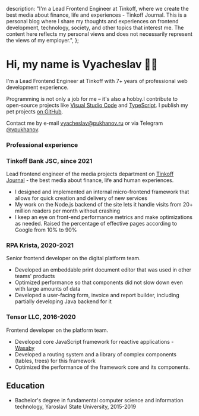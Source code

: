   description:
    "I'm a Lead Frontend Engineer at Tinkoff, where we create the best media about finance, life and experiences - Tinkoff Journal. This is a personal blog where I share my thoughts and experiences on frontend development, technology, society, and other topics that interest me. The content here reflects my personal views and does not necessarily represent the views of my employer.",
};

# Hi, my name is&nbsp;Vyacheslav&nbsp;👋🏻

I'm a Lead Frontend Engineer at Tinkoff with 7+ years of professional web development experience.

Programming is not only a job for me – it's also a hobby.I contribute to open-source projects like [Visual Studio Code](https://github.com/microsoft/vscode/pulls?q=is%3Apr+author%3Avpukhanov) and [TypeScript](https://github.com/microsoft/TypeScript/pulls?q=is%3Apr+author%3Avpukhanov). I publish my pet projects [on GitHub](https://github.com/vpukhanov).

Contact me by e-mail [vyacheslav@pukhanov.ru](mailto:vyacheslav@pukhanov.ru) or via Telegram [@vpukhanov](https://t.me/vpukhanov).

### Professional experience

### Tinkoff Bank JSC, since 2021

Lead frontend engineer of the media projects department on [Tinkoff Journal](https://journal.tinkoff.ru/) - the best media about finance, life and human experiences.

- I designed and implemented an internal micro-frontend framework that allows for quick creation and delivery of new services
- My work on the Node.js backend of the site lets it handle visits from 20+ million readers per month without crashing
- I keep an eye on front-end performance metrics and make optimizations as needed. Raised the percentage of effective pages according to Google from 10% to 90%

### RPA Krista, 2020-2021

Senior frontend developer on the digital platform team.

- Developed an embeddable print document editor that was used in other teams' products
- Optimized performance so that components did not slow down even with large amounts of data
- Developed a user-facing form, invoice and report builder, including partially developing Java backend for it

### Tensor LLC, 2016-2020

Frontend developer on the platform team.

- Developed core JavaScript framework for reactive applications - [Wasaby](https://wasaby.dev/)
- Developed a routing system and a library of complex components (tables, trees) for this framework
- Optimized the performance of the framework core and its components.

## Education

- Bachelor's degree in fundamental computer science and information technology, Yaroslavl State University, 2015-2019
